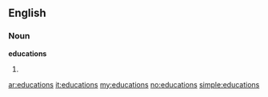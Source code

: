 ==English==

===Noun===
'''educations'''

# {{plural of|[[education]]}}

[[ar:educations]]
[[it:educations]]
[[my:educations]]
[[no:educations]]
[[simple:educations]]